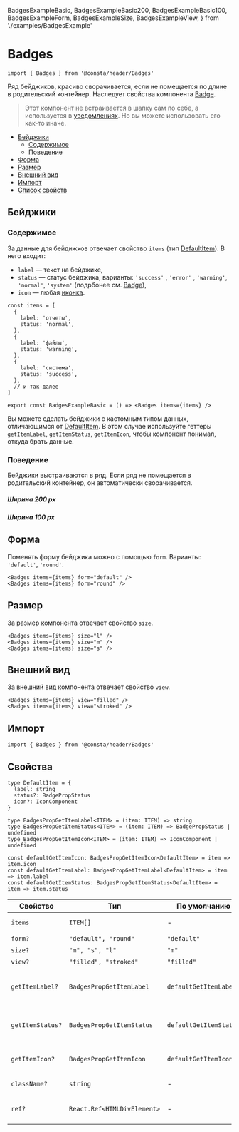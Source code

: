   BadgesExampleBasic,
  BadgesExampleBasic200,
  BadgesExampleBasic100,
  BadgesExampleForm,
  BadgesExampleSize,
  BadgesExampleView,
} from './examples/BadgesExample'

# Badges

```tsx
import { Badges } from '@consta/header/Badges'
```

Ряд бейджиков, красиво сворачивается, если не помещается по длине в родительский контейнер. Наследует свойства компонента [Badge](http://uikit.gizeasy.ru/?path=/docs/components-badge--playground).

<BadgesExampleBasic />

> Этот компонент не встраивается в шапку сам по себе, а используется в [уведомлениях](?path=/docs/components-notifications--playground). Но вы можете использовать его как-то иначе.

- [Бейджики](#бейджики)
  - [Содержимое](#содержимое)
  - [Поведение](#поведение)
- [Форма](#форма)
- [Размер](#размер)
- [Внешний вид](#внешний-вид)
- [Импорт](#импорт)
- [Список свойств](#свойства)

## Бейджики

### Содержимое

За данные для бейдижков отвечает свойство `items` (тип [DefaultItem](#свойства)). В него входит:

- `label` — текст на бейджике,
- `status` — статус бейджика, варианты: `'success'` , `'error'` , `'warning'`, `'normal'`, `'system'` (подрбонее см. [Badge](http://uikit.gizeasy.ru/?path=/docs/components-badge--playground)),
- `icon` — любая [иконка](http://uikit.gizeasy.ru/?path=/story/components-icons--playground).

```tsx
const items = [
  {
    label: 'отчеты',
    status: 'normal',
  },
  {
    label: 'файлы',
    status: 'warning',
  },
  {
    label: 'система',
    status: 'success',
  },
  // и так далее
]

export const BadgesExampleBasic = () => <Badges items={items} />
```

<BadgesExampleBasic />

Вы можете сделать бейджики с кастомным типом данных, отличающимся от [DefaultItem](#свойства).
В этом случае используйте геттеры `getItemLabel`, `getItemStatus`, `getItemIcon`,
чтобы компонент понимал, откуда брать данные.

### Поведение

Бейджики выстраиваются в ряд. Если ряд не помещается в родительский контейнер, он автоматически сворачивается.

##### Ширина 200 px

<BadgesExampleBasic200 />

##### Ширина 100 px

<BadgesExampleBasic100 />

## Форма

Поменять форму бейджика можно с помощью `form`. Варианты: `'default'`, `'round'`.

```tsx
<Badges items={items} form="default" />
<Badges items={items} form="round" />
```

<BadgesExampleForm />

## Размер

За размер компонента отвечает свойство `size`.

```tsx
<Badges items={items} size="l" />
<Badges items={items} size="m" />
<Badges items={items} size="s" />
```

<BadgesExampleSize />

## Внешний вид

За внешний вид компонента отвечает свойство `view`.

```tsx
<Badges items={items} view="filled" />
<Badges items={items} view="stroked" />

```

<BadgesExampleView />

## Импорт

```tsx
import { Badges } from '@consta/header/Badges'
```

## Свойства

```tsx
type DefaultItem = {
  label: string
  status?: BadgePropStatus
  icon?: IconComponent
}

type BadgesPropGetItemLabel<ITEM> = (item: ITEM) => string
type BadgesPropGetItemStatus<ITEM> = (item: ITEM) => BadgePropStatus | undefined
type BadgesPropGetItemIcon<ITEM> = (item: ITEM) => IconComponent | undefined

const defaultGetItemIcon: BadgesPropGetItemIcon<DefaultItem> = item => item.icon
const defaultGetItemLabel: BadgesPropGetItemLabel<DefaultItem> = item => item.label
const defaultGetItemStatus: BadgesPropGetItemStatus<DefaultItem> = item => item.status
```

| Свойство         | Тип                         | По умолчанию           | Описание                                  |
| ---------------- | --------------------------- | ---------------------- | ----------------------------------------- |
| `items`          | `ITEM[]`                    | -                      | Данные для бейджиков                      |
| `form?`          | `"default", "round"`        | `"default"`            | Форма                                     |
| `size?`          | `"m", "s", "l"`             | `"m"`                  | Размер                                    |
| `view?`          | `"filled", "stroked"`       | `"filled"`             | Вид                                       |
| `getItemLabel?`  | `BadgesPropGetItemLabel`    | `defaultGetItemLabel`  | Функция для определения названия элемента |
| `getItemStatus?` | `BadgesPropGetItemStatus`   | `defaultGetItemStatus` | Функция для определения статуса элемента  |
| `getItemIcon?`   | `BadgesPropGetItemIcon`     | `defaultGetItemIcon`   | Функция для определения иконки элемента   |
| `className?`     | `string`                    | -                      | Дополнительный CSS-класс                  |
| `ref?`           | `React.Ref<HTMLDivElement>` | -                      | Ссылка на корневой DOM-элемент            |
